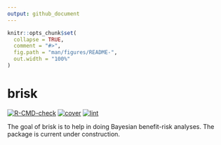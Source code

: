 ```yaml
---
output: github_document
---
```


<!-- README.md is generated from README.Rmd. Please edit that file -->

```r
knitr::opts_chunk$set(
  collapse = TRUE,
  comment = "#>",
  fig.path = "man/figures/README-",
  out.width = "100%"
)
```

# brisk

<!-- badges: start -->
[![R-CMD-check](https://github.com/rich-payne/brisk/actions/workflows/R-CMD-check.yaml/badge.svg)](https://github.com/rich-payne/brisk/actions/workflows/R-CMD-check.yaml)
[![cover](https://github.com/rich-payne/brisk/actions/workflows/cover.yaml/badge.svg)](https://github.com/rich-payne/brisk/actions/workflows/cover.yaml)
[![lint](https://github.com/rich-payne/brisk/actions/workflows/lint.yaml/badge.svg)](https://github.com/rich-payne/brisk/actions/workflows/lint.yaml)
<!-- badges: end -->

The goal of brisk is to help in doing Bayesian benefit-risk analyses.  The package is current under construction.

